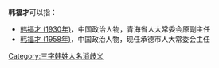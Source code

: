 '''韩福才'''可以指：
* [[韩福才_(1930年)|韩福才 (1930年)]]，中国政治人物，青海省人大常委会原副主任
* [[韩福才_(1958年)|韩福才 (1958年)]]，中国政治人物，现任承德市人大常委会主任

{{disambig}}

[[Category:三字韩姓人名消歧义|Category:三字韩姓人名消歧义]]